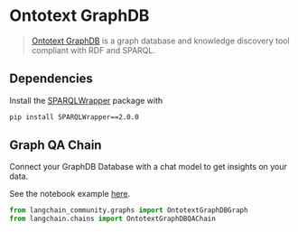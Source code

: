 # Ontotext GraphDB

>[Ontotext GraphDB](https://graphdb.ontotext.com/) is a graph database and knowledge discovery tool compliant with RDF and SPARQL.

## Dependencies

Install the [SPARQLWrapper](https://github.com/RDFLib/sparqlwrapper) package with
```bash
pip install SPARQLWrapper==2.0.0
```

## Graph QA Chain

Connect your GraphDB Database with a chat model to get insights on your data.

See the notebook example [here](/docs/integrations/graphs/ontotext).

```python
from langchain_community.graphs import OntotextGraphDBGraph
from langchain.chains import OntotextGraphDBQAChain
```
